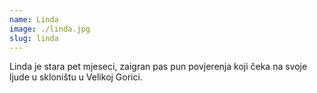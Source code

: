 ```yaml
---
name: Linda
image: ./linda.jpg
slug: linda
---
```

Linda je stara pet mjeseci, zaigran pas pun povjerenja koji čeka na svoje ljude u skloništu u Velikoj Gorici.
